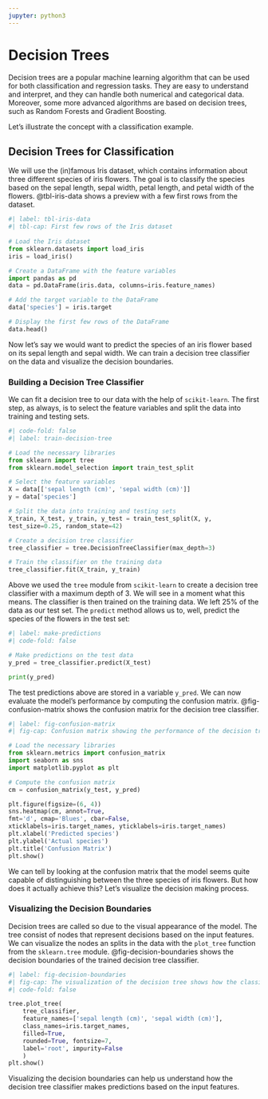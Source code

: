 ```yaml
---
jupyter: python3
---
```


# Decision Trees

Decision trees are a popular machine learning algorithm that can be used for both classification and regression tasks. They are easy to understand and interpret, and they can handle both numerical and categorical data.
Moreover, some more advanced algorithms are based on decision trees, such as Random Forests and Gradient Boosting.

Let's illustrate the concept with a classification example.

## Decision Trees for Classification

We will use the (in)famous Iris dataset, which contains information about three different species of iris flowers. The goal is to classify the species based on the sepal length, sepal width, petal length, and petal width of the flowers.
@tbl-iris-data shows a preview with a few first rows from the dataset.

```python
#| label: tbl-iris-data
#| tbl-cap: First few rows of the Iris dataset
 
# Load the Iris dataset
from sklearn.datasets import load_iris
iris = load_iris()

# Create a DataFrame with the feature variables
import pandas as pd
data = pd.DataFrame(iris.data, columns=iris.feature_names)

# Add the target variable to the DataFrame
data['species'] = iris.target

# Display the first few rows of the DataFrame
data.head()
```

Now let's say we would want to predict the species of an iris flower based on its sepal length and sepal width. We can train a decision tree classifier on the data and visualize the decision boundaries.

### Building a Decision Tree Classifier

We can fit a decision tree to our data with the help of `scikit-learn`. The first step, as always, is to select the feature variables and split the data into training and testing sets.

```python
#| code-fold: false
#| label: train-decision-tree

# Load the necessary libraries
from sklearn import tree
from sklearn.model_selection import train_test_split

# Select the feature variables
X = data[['sepal length (cm)', 'sepal width (cm)']]
y = data['species']

# Split the data into training and testing sets
X_train, X_test, y_train, y_test = train_test_split(X, y, 
test_size=0.25, random_state=42)

# Create a decision tree classifier
tree_classifier = tree.DecisionTreeClassifier(max_depth=3)

# Train the classifier on the training data
tree_classifier.fit(X_train, y_train)
```

Above we used the `tree` module from `scikit-learn` to create a decision tree classifier with a maximum depth of 3. We will see in a moment what this means. The classifier is then trained on the training data. We left 25% of the data as our test set. The `predict` method allows us to, well, predict the species of the flowers in the test set:

```python
#| label: make-predictions
#| code-fold: false

# Make predictions on the test data
y_pred = tree_classifier.predict(X_test)

print(y_pred)
```

The test predictions above are stored in a variable `y_pred`. We can now evaluate the model's performance by computing the confusion matrix. @fig-confusion-matrix shows the confusion matrix for the decision tree classifier.

```python
#| label: fig-confusion-matrix
#| fig-cap: Confusion matrix showing the performance of the decision tree classifier on the test data.

# Load the necessary libraries
from sklearn.metrics import confusion_matrix
import seaborn as sns
import matplotlib.pyplot as plt

# Compute the confusion matrix
cm = confusion_matrix(y_test, y_pred)

plt.figure(figsize=(6, 4))
sns.heatmap(cm, annot=True, 
fmt='d', cmap='Blues', cbar=False, 
xticklabels=iris.target_names, yticklabels=iris.target_names)
plt.xlabel('Predicted species')
plt.ylabel('Actual species')
plt.title('Confusion Matrix')
plt.show()
```

We can tell by looking at the confusion matrix that the model seems quite capable of distinguishing between the three species of iris flowers. But how does it actually achieve this? Let's visualize the decision making process.

### Visualizing the Decision Boundaries

Decision trees are called so due to the visual appearance of the model. The tree consist of nodes that represent decisions based on the input features.
We can visualize the nodes an splits in the data with the `plot_tree` function from the `sklearn.tree` module. @fig-decision-boundaries shows the decision boundaries of the trained decision tree classifier.

```python
#| label: fig-decision-boundaries
#| fig-cap: The visualization of the decision tree shows how the classification predictions are made based on the input features. Each node represents a decision based on a feature, and the color represents the predicted class.
#| code-fold: false

tree.plot_tree(
    tree_classifier, 
    feature_names=['sepal length (cm)', 'sepal width (cm)'], 
    class_names=iris.target_names, 
    filled=True,
    rounded=True, fontsize=7,
    label='root', impurity=False
    )
plt.show()
```

Visualizing the decision boundaries can help us understand how the decision tree classifier makes predictions based on the input features.
